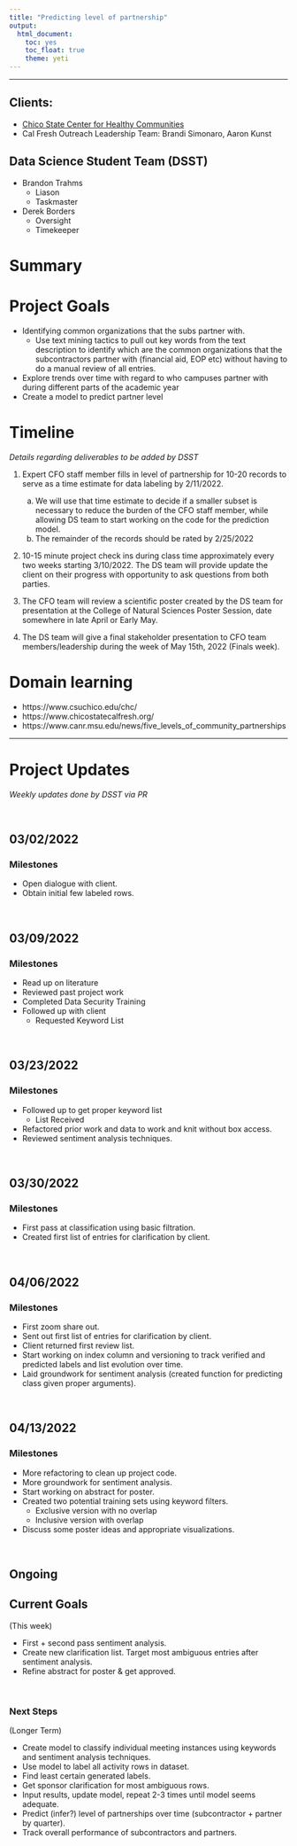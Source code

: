 ```yaml
---
title: "Predicting level of partnership"
output: 
  html_document: 
    toc: yes
    toc_float: true
    theme: yeti
---
```


----


## Clients: 

* [Chico State Center for Healthy Communities](https://www.csuchico.edu/chc/)
* Cal Fresh Outreach Leadership Team: Brandi Simonaro, Aaron Kunst

## Data Science Student Team (DSST)

* Brandon Trahms
  - Liason 
  - Taskmaster
* Derek Borders
  - Oversight
  - Timekeeper


# Summary

# Project Goals

* Identifying common organizations that the subs partner with. 
    - Use text mining tactics to pull out key words from the text description to identify which are the common organizations that the subcontractors partner with (financial aid, EOP etc) without having to do a manual review of all entries. 
* Explore trends over time with regard to who campuses partner with during different parts of the academic year
* Create a model to predict partner level


# Timeline
_Details regarding deliverables to be added by DSST_

1. Expert CFO staff member fills in level of partnership for 10-20 records to serve as a time estimate for data labeling by 2/11/2022. 
    a. We will use that time estimate to decide if a smaller subset is necessary to reduce the burden of the CFO staff member, while allowing DS team to start working on the code for the prediction model. 
    b. The remainder of the records should be rated by 2/25/2022


2. 10-15 minute project check ins during class time approximately every two weeks starting 3/10/2022. The DS team will provide update the client on their progress with opportunity to ask questions from both parties. 


3. The CFO team will review a scientific poster created by the DS team for presentation at the College of Natural Sciences Poster Session, date somewhere in late April or Early May.  


4. The DS team will give a final stakeholder presentation to CFO team members/leadership during the week of May 15th, 2022 (Finals week). 


# Domain learning

* https://www.csuchico.edu/chc/
* https://www.chicostatecalfresh.org/
* https://www.canr.msu.edu/news/five_levels_of_community_partnerships

----

# Project Updates
_Weekly updates done by DSST via PR_

<br />  

## 03/02/2022  

### Milestones

- Open dialogue with client.  
- Obtain initial few labeled rows.

<br />  

## 03/09/2022  

### Milestones 

- Read up on literature
- Reviewed past project work
- Completed Data Security Training
- Followed up with client
  - Requested Keyword List


<br />  

## 03/23/2022  

### Milestones 

- Followed up to get proper keyword list  
  - List Received  
- Refactored prior work and data to work and knit without box access.  
- Reviewed sentiment analysis techniques.   

<br />  

## 03/30/2022  

### Milestones 

- First pass at classification using basic filtration.
- Created first list of entries for clarification by client. 


<br />  

## 04/06/2022  

### Milestones 

- First zoom share out.  
- Sent out first list of entries for clarification by client.  
- Client returned first review list.  
- Start working on index column and versioning to track verified and predicted labels and list evolution over time.  
- Laid groundwork for sentiment analysis (created function for predicting class given proper arguments).  



<br />  

## 04/13/2022  

### Milestones 

- More refactoring to clean up project code.  
- More groundwork for sentiment analysis.  
- Start working on abstract for poster.  
- Created two potential training sets using keyword filters.  
  - Exclusive version with no overlap  
  - Inclusive version with overlap  
- Discuss some poster ideas and appropriate visualizations.  



<br />  

## Ongoing  


## Current Goals  

(This week)

- First + second pass sentiment analysis.
- Create new clarification list. Target most ambiguous entries after sentiment analysis.
- Refine abstract for poster & get approved. 


<br />  

### Next Steps  

(Longer Term)

- Create model to classify individual meeting instances using keywords and sentiment analysis techniques.  
- Use model to label all activity rows in dataset.  
- Find least certain generated labels.  
- Get sponsor clarification for most ambiguous rows.  
- Input results, update model, repeat 2-3 times until model seems adequate.  
- Predict (infer?) level of partnerships over time (subcontractor + partner by quarter).  
- Track overall performance of subcontractors and partners. 




 

